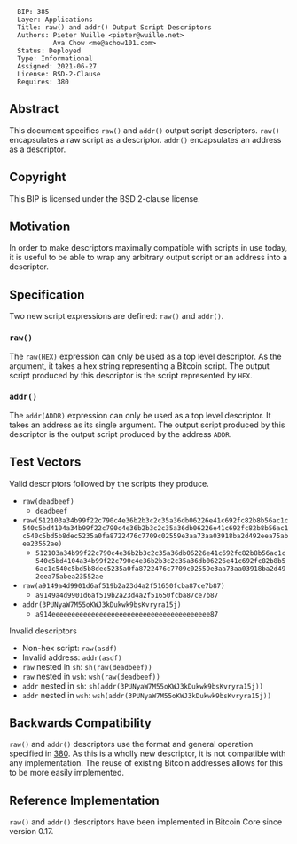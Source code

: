 <pre>
  BIP: 385
  Layer: Applications
  Title: raw() and addr() Output Script Descriptors
  Authors: Pieter Wuille <pieter@wuille.net>
           Ava Chow <me@achow101.com>
  Status: Deployed
  Type: Informational
  Assigned: 2021-06-27
  License: BSD-2-Clause
  Requires: 380
</pre>

==Abstract==

This document specifies <tt>raw()</tt> and <tt>addr()</tt> output script descriptors.
<tt>raw()</tt> encapsulates a raw script as a descriptor.
<tt>addr()</tt> encapsulates an address as a descriptor.

==Copyright==

This BIP is licensed under the BSD 2-clause license.

==Motivation==

In order to make descriptors maximally compatible with scripts in use today, it is useful to be able to wrap any arbitrary output script or an address into a descriptor.

==Specification==

Two new script expressions are defined: <tt>raw()</tt> and <tt>addr()</tt>.

===<tt>raw()</tt>===

The <tt>raw(HEX)</tt> expression can only be used as a top level descriptor.
As the argument, it takes a hex string representing a Bitcoin script.
The output script produced by this descriptor is the script represented by <tt>HEX</tt>.

===<tt>addr()</tt>===

The <tt>addr(ADDR)</tt> expression can only be used as a top level descriptor.
It takes an address as its single argument.
The output script produced by this descriptor is the output script produced by the address <tt>ADDR</tt>.

==Test Vectors==

Valid descriptors followed by the scripts they produce.

* <tt>raw(deadbeef)</tt>
** <tt>deadbeef</tt>
* <tt>raw(512103a34b99f22c790c4e36b2b3c2c35a36db06226e41c692fc82b8b56ac1c540c5bd4104a34b99f22c790c4e36b2b3c2c35a36db06226e41c692fc82b8b56ac1c540c5bd5b8dec5235a0fa8722476c7709c02559e3aa73aa03918ba2d492eea75abea23552ae)</tt>
** <tt>512103a34b99f22c790c4e36b2b3c2c35a36db06226e41c692fc82b8b56ac1c540c5bd4104a34b99f22c790c4e36b2b3c2c35a36db06226e41c692fc82b8b56ac1c540c5bd5b8dec5235a0fa8722476c7709c02559e3aa73aa03918ba2d492eea75abea23552ae</tt>
* <tt>raw(a9149a4d9901d6af519b2a23d4a2f51650fcba87ce7b87)</tt>
** <tt>a9149a4d9901d6af519b2a23d4a2f51650fcba87ce7b87</tt>
* <tt>addr(3PUNyaW7M55oKWJ3kDukwk9bsKvryra15j)</tt>
** <tt>a914eeeeeeeeeeeeeeeeeeeeeeeeeeeeeeeeeeeeeeee87</tt>

Invalid descriptors

* Non-hex script: <tt>raw(asdf)</tt>
* Invalid address: <tt>addr(asdf)</tt>
* <tt>raw</tt> nested in <tt>sh</tt>: <tt>sh(raw(deadbeef))</tt>
* <tt>raw</tt> nested in <tt>wsh</tt>: <tt>wsh(raw(deadbeef))</tt>
* <tt>addr</tt> nested in <tt>sh</tt>: <tt>sh(addr(3PUNyaW7M55oKWJ3kDukwk9bsKvryra15j))</tt>
* <tt>addr</tt> nested in <tt>wsh</tt>: <tt>wsh(addr(3PUNyaW7M55oKWJ3kDukwk9bsKvryra15j))</tt>

==Backwards Compatibility==

<tt>raw()</tt> and <tt>addr()</tt> descriptors use the format and general operation specified in [[bip-0380.mediawiki|380]].
As this is a wholly new descriptor, it is not compatible with any implementation.
The reuse of existing Bitcoin addresses allows for this to be more easily implemented.

==Reference Implementation==

<tt>raw()</tt> and <tt>addr()</tt> descriptors have been implemented in Bitcoin Core since version 0.17.
